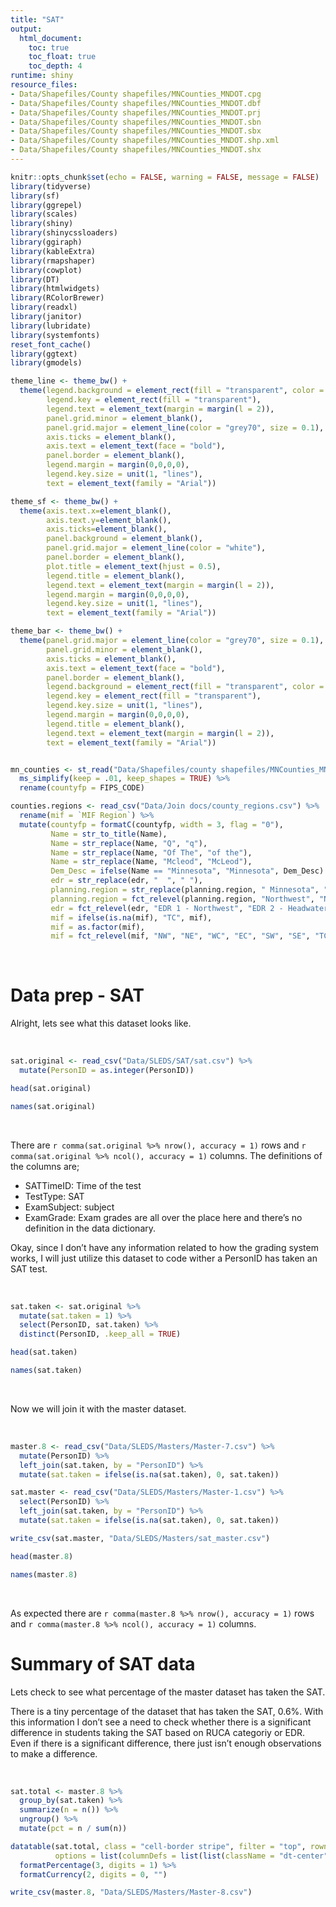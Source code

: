 ```yaml
---
title: "SAT"
output:
  html_document:
    toc: true
    toc_float: true
    toc_depth: 4
runtime: shiny
resource_files:
- Data/Shapefiles/County shapefiles/MNCounties_MNDOT.cpg
- Data/Shapefiles/County shapefiles/MNCounties_MNDOT.dbf
- Data/Shapefiles/County shapefiles/MNCounties_MNDOT.prj
- Data/Shapefiles/County shapefiles/MNCounties_MNDOT.sbn
- Data/Shapefiles/County shapefiles/MNCounties_MNDOT.sbx
- Data/Shapefiles/County shapefiles/MNCounties_MNDOT.shp.xml
- Data/Shapefiles/County shapefiles/MNCounties_MNDOT.shx
---
```


```r
knitr::opts_chunk$set(echo = FALSE, warning = FALSE, message = FALSE)
library(tidyverse)
library(sf)
library(ggrepel)
library(scales)
library(shiny)
library(shinycssloaders)
library(ggiraph)
library(kableExtra)
library(rmapshaper)
library(cowplot)
library(DT)
library(htmlwidgets)
library(RColorBrewer)
library(readxl)
library(janitor)
library(lubridate)
library(systemfonts)
reset_font_cache()
library(ggtext)
library(gmodels)
```

```r
theme_line <- theme_bw() +
  theme(legend.background = element_rect(fill = "transparent", color = "transparent"),
        legend.key = element_rect(fill = "transparent"),
        legend.text = element_text(margin = margin(l = 2)),
        panel.grid.minor = element_blank(),
        panel.grid.major = element_line(color = "grey70", size = 0.1),
        axis.ticks = element_blank(),
        axis.text = element_text(face = "bold"),
        panel.border = element_blank(),
        legend.margin = margin(0,0,0,0),
        legend.key.size = unit(1, "lines"),
        text = element_text(family = "Arial"))

theme_sf <- theme_bw() +
  theme(axis.text.x=element_blank(),
        axis.text.y=element_blank(),
        axis.ticks=element_blank(),
        panel.background = element_blank(),
        panel.grid.major = element_line(color = "white"),
        panel.border = element_blank(),
        plot.title = element_text(hjust = 0.5),
        legend.title = element_blank(),
        legend.text = element_text(margin = margin(l = 2)),
        legend.margin = margin(0,0,0,0),
        legend.key.size = unit(1, "lines"),
        text = element_text(family = "Arial"))

theme_bar <- theme_bw() +
  theme(panel.grid.major = element_line(color = "grey70", size = 0.1),
        panel.grid.minor = element_blank(),
        axis.ticks = element_blank(),
        axis.text = element_text(face = "bold"),
        panel.border = element_blank(),
        legend.background = element_rect(fill = "transparent", color = "transparent"),
        legend.key = element_rect(fill = "transparent"),
        legend.key.size = unit(1, "lines"),
        legend.margin = margin(0,0,0,0),
        legend.title = element_blank(),
        legend.text = element_text(margin = margin(l = 2)),
        text = element_text(family = "Arial"))


mn_counties <- st_read("Data/Shapefiles/county shapefiles/MNCounties_MNDOT.shp", quiet = TRUE) %>%
  ms_simplify(keep = .01, keep_shapes = TRUE) %>%
  rename(countyfp = FIPS_CODE)

counties.regions <- read_csv("Data/Join docs/county_regions.csv") %>%
  rename(mif = `MIF Region`) %>%
  mutate(countyfp = formatC(countyfp, width = 3, flag = "0"),
         Name = str_to_title(Name),
         Name = str_replace(Name, "Q", "q"),
         Name = str_replace(Name, "Of The", "of the"),
         Name = str_replace(Name, "Mcleod", "McLeod"),
         Dem_Desc = ifelse(Name == "Minnesota", "Minnesota", Dem_Desc) ,
         edr = str_replace(edr, "  ", " "),
         planning.region = str_replace(planning.region, " Minnesota", ""),
         planning.region = fct_relevel(planning.region, "Northwest", "Northeast", "Central", "Seven County Mpls-St Paul", "Southwest", "Southeast"),
         edr = fct_relevel(edr, "EDR 1 - Northwest", "EDR 2 - Headwaters", "EDR 3 - Arrowhead", "EDR 4 - West Central", "EDR 5 - North Central", "EDR 6E- Southwest Central", "EDR 6W- Upper Minnesota Valley", "EDR 7E- East Central", "EDR 7W- Central", "EDR 8 - Southwest", "EDR 9 - South Central", "EDR 10 - Southeast", "EDR 11 - 7 County Twin Cities", "Minnesota"),
         mif = ifelse(is.na(mif), "TC", mif),
         mif = as.factor(mif),
         mif = fct_relevel(mif, "NW", "NE", "WC", "EC", "SW", "SE", "TC"))

```

<br>

# Data prep - SAT

Alright, lets see what this dataset looks like.

<br>

```r
sat.original <- read_csv("Data/SLEDS/SAT/sat.csv") %>%
  mutate(PersonID = as.integer(PersonID))

head(sat.original)

names(sat.original)
```

<br>

There are `r comma(sat.original %>% nrow(), accuracy = 1)` rows and `r comma(sat.original %>% ncol(), accuracy = 1)` columns. The definitions of the columns are;

* SATTimeID: Time of the test
* TestType: SAT
* ExamSubject: subject
* ExamGrade: Exam grades are all over the place here and there's no definition in the data dictionary.

Okay, since I don't have any information related to how the grading system works, I will just utilize this dataset to code wither a PersonID has taken an SAT test.

<br>

```r
sat.taken <- sat.original %>%
  mutate(sat.taken = 1) %>%
  select(PersonID, sat.taken) %>%
  distinct(PersonID, .keep_all = TRUE)

head(sat.taken)

names(sat.taken)
```

<br>

Now we will join it with the master dataset.

<br>

```r
master.8 <- read_csv("Data/SLEDS/Masters/Master-7.csv") %>%
  mutate(PersonID) %>%
  left_join(sat.taken, by = "PersonID") %>%
  mutate(sat.taken = ifelse(is.na(sat.taken), 0, sat.taken))

sat.master <- read_csv("Data/SLEDS/Masters/Master-1.csv") %>%
  select(PersonID) %>%
  left_join(sat.taken, by = "PersonID") %>%
  mutate(sat.taken = ifelse(is.na(sat.taken), 0, sat.taken))

write_csv(sat.master, "Data/SLEDS/Masters/sat_master.csv")

head(master.8)

names(master.8)
```

<br>

As expected there are `r comma(master.8 %>% nrow(), accuracy = 1)` rows and `r comma(master.8 %>% ncol(), accuracy = 1)` columns.


# Summary of SAT data

Lets check to see what percentage of the master dataset has taken the SAT.

There is a tiny percentage of the dataset that has taken the SAT, 0.6%. With this information I don't see a need to check whether there is a significant difference in students taking the SAT based on RUCA categoriy or EDR. Even if there is a significant difference, there just isn't enough observations to make a difference.

<br>

```r
sat.total <- master.8 %>%
  group_by(sat.taken) %>%
  summarize(n = n()) %>%
  ungroup() %>%
  mutate(pct = n / sum(n))

datatable(sat.total, class = "cell-border stripe", filter = "top", rownames = FALSE,
          options = list(columnDefs = list(list(className = "dt-center", targets = 0:1))))  %>%
  formatPercentage(3, digits = 1) %>%
  formatCurrency(2, digits = 0, "")
```

```r
write_csv(master.8, "Data/SLEDS/Masters/Master-8.csv")
```


